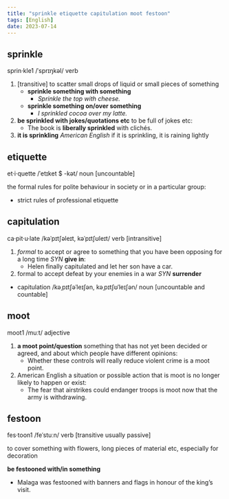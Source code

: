 ```yaml
---
title: "sprinkle etiquette capitulation moot festoon"
tags: [English]
date: 2023-07-14
---
```


## sprinkle

sprin·kle1 /ˈsprɪŋkəl/ verb

1. [transitive] to scatter small drops of liquid or small pieces of something
    - **sprinkle something with something**
      - *Sprinkle the top with cheese.*
    - **sprinkle something on/over something**
      - *I sprinkled cocoa over my latte.*
2. **be sprinkled with jokes/quotations etc** to be full of jokes etc:
    - The book is **liberally sprinkled** with clichés.
3. **it is sprinkling** *American English* if it is sprinkling, it is raining lightly

## etiquette

et·i·quette /ˈetɪket $ -kət/ noun [uncountable]

the formal rules for polite behaviour in society or in a particular group:

- strict rules of professional etiquette

## capitulation

ca·pit·u·late /kəˈpɪtʃəleɪt, kəˈpɪtʃʊleɪt/ verb [intransitive]

1. *formal* to accept or agree to something that you have been opposing for a long time *SYN* **give in**:
    - Helen finally capitulated and let her son have a car.
2. formal to accept defeat by your enemies in a war *SYN* **surrender**

- capitulation /kəˌpɪtʃəˈleɪʃən, kəˌpɪtʃʊˈleɪʃən/ noun [uncountable and countable]

## moot

moot1 /muːt/ adjective

1. **a moot point/question** something that has not yet been decided or agreed, and about which people have different opinions:
    - Whether these controls will really reduce violent crime is a moot point.
2. American English a situation or possible action that is moot is no longer likely to happen or exist:
    - The fear that airstrikes could endanger troops is moot now that the army is withdrawing.

## festoon

fes·toon1 /feˈstuːn/ verb [transitive usually passive]

to cover something with flowers, long pieces of material etc, especially for decoration

**be festooned with/in something**

- Malaga was festooned with banners and flags in honour of the king’s visit.